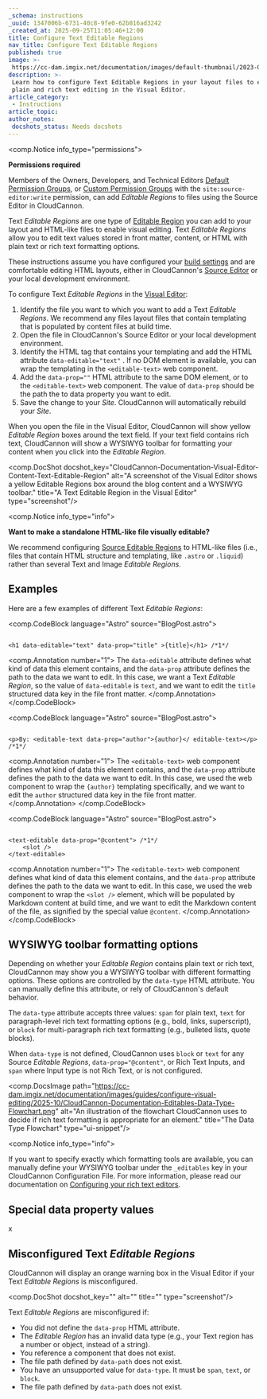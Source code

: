 ```yaml
---
_schema: instructions
_uuid: 1347006b-6731-40c8-9fe0-62b816ad3242
_created_at: 2025-09-25T11:05:46+12:00
title: Configure Text Editable Regions
nav_title: Configure Text Editable Regions
published: true
image: >-
 https://cc-dam.imgix.net/documentation/images/default-thumbnail/2023-Q4/CloudCannon-Documentation-Thumbnail.png
description: >-
 Learn how to configure Text Editable Regions in your layout files to enable
 plain and rich text editing in the Visual Editor.
article_category:
 - Instructions
article_topic:
author_notes:
 docshots_status: Needs docshots
---
```

<comp.Notice info_type="permissions">
  <p><strong>Permissions required</strong></p><p>Members of the Owners, Developers, and Technical Editors <a href="/documentation/articles/what-are-default-permission-groups/">Default Permission Groups</a>, or <a href="/documentation/articles/what-are-custom-permission-groups/">Custom Permission Groups</a> with the <code>site:source-editor:write</code> permission, can add <em>Editable Regions</em> to files using the Source Editor in CloudCannon.</p>
</comp.Notice>

Text *Editable Regions* are one type of [Editable Region](/documentation/articles/what-are-editable-regions/) you can add to your layout and HTML-like files to enable visual editing. Text *Editable Regions* allow you to edit text values stored in front matter, content, or HTML with plain text or rich text formatting options.

These instructions assume you have configured your [build settings](/documentation/articles/configure-your-first-build/) and are comfortable editing HTML layouts, either in CloudCannon's [Source Editor](/documentation/articles/the-source-editor/) or your local development environment.

To configure Text *Editable Regions* in the [Visual Editor](/documentation/articles/the-visual-editor/):

1. Identify the file you want to which you want to add a Text *Editable Regions*. We recommend any files layout files that contain templating that is populated by content files at build time.
2. Open the file in CloudCannon's Source Editor or your local development environment.
3. Identify the HTML tag that contains your templating and add the HTML attribute `data-editable="text"` . If no DOM element is available, you can wrap the templating in the `<editable-text>` web component.
4. Add the `data-prop=""` HTML attribute to the same DOM element, or to the `<editable-text>` web component. The value of `data-prop` should be the path the to data property you want to edit.
5. Save the change to your *Site*. CloudCannon will automatically rebuild your *Site*.

When you open the file in the Visual Editor, CloudCannon will show yellow *Editable Region* boxes around the text field. If your text field contains rich text, CloudCannon will show a WYSIWYG toolbar for formatting your content when you click into the *Editable Region*.

<comp.DocShot docshot_key="CloudCannon-Documentation-Visual-Editor-Content-Text-Editable-Region" alt="A screenshot of the Visual Editor shows a yellow Editable Regions box around the blog content and a WYSIWYG toolbar." title="A Text Editable Region in the Visual Editor" type="screenshot"/>

<comp.Notice info_type="info">
  <p><strong>Want to make a standalone HTML-like file visually editable?</strong></p><p>We recommend configuring <a href="/documentation/articles/configure-source-editable-regions/">Source Editable Regions</a> to HTML-like files (i.e., files that contain HTML structure and templating, like <code>.astro</code> or <code>.liquid</code>) rather than several Text and Image <em>Editable Regions</em>.</p>
</comp.Notice>

## Examples

Here are a few examples of different Text *Editable Regions*:

<comp.CodeBlock language="Astro" source="BlogPost.astro">
``````````

<h1 data-editable="text" data-prop="title" >{title}</h1> /*1*/

``````````
<comp.Annotation number="1">
  The `data-editable` attribute defines what kind of data this element contains, and the `data-prop` attribute defines the path to the data we want to edit. In this case, we want a Text *Editable Region*, so the value of `data-editable` is `text`, and we want to edit the `title` structured data key in the file front matter.
</comp.Annotation>
</comp.CodeBlock>

<comp.CodeBlock language="Astro" source="BlogPost.astro">
``````````

<p>By: <editable-text data-prop="author">{author}</ editable-text></p> /*1*/

``````````
<comp.Annotation number="1">
  The `<editable-text>` web component defines what kind of data this element contains, and the `data-prop` attribute defines the path to the data we want to edit. In this case, we used the web component to wrap the `{author}` templating specifically, and we want to edit the `author` structured data key in the file front matter.
</comp.Annotation>
</comp.CodeBlock>

<comp.CodeBlock language="Astro" source="BlogPost.astro">
``````````

<text-editable data-prop="@content"> /*1*/
    <slot />
</text-editable>

``````````
<comp.Annotation number="1">
  The `<editable-text>` web component defines what kind of data this element contains, and the `data-prop` attribute defines the path to the data we want to edit. In this case, we used the web component to wrap the `<slot />` element, which will be populated by Markdown content at build time, and we want to edit the Markdown content of the file, as signified by the special value `@content`.
</comp.Annotation>
</comp.CodeBlock>

## WYSIWYG toolbar formatting options

Depending on whether your *Editable Region* contains plain text or rich text, CloudCannon may show you a WYSIWYG toolbar with different formatting options. These options are controlled by the `data-type` HTML attribute. You can manually define this attribute, or rely of CloudCannon's default behavior.

The `data-type` attribute accepts three values: `span` for plain text, `text` for paragraph-level rich text formatting options (e.g., bold, links, superscript), or `block` for multi-paragraph rich text formatting (e.g., bulleted lists, quote blocks).

When `data-type` is not defined, CloudCannon uses `block` or `text` for any Source *Editable Regions*, `data-prop="@content"`, or Rich Text Inputs, and `span` where Input type is not Rich Text, or is not configured.

<comp.DocsImage path="https://cc-dam.imgix.net/documentation/images/guides/configure-visual-editing/2025-10/CloudCannon-Documentation-Editables-Data-Type-Flowchart.png" alt="An illustration of the flowchart CloudCannon uses to decide if rich text formatting is appropriate for an element." title="The Data Type Flowchart" type="ui-snippet"/>

<comp.Notice info_type="info">
  <p>If you want to specify exactly which formatting tools are available, you can manually define your WYSIWYG toolbar under the <code>_editables</code> key in your CloudCannon Configuration File. For more information, please read our documentation on <a href="/documentation/articles/configure-your-rich-text-editors/#editable-regions">Configuring your rich text editors</a>.</p>
</comp.Notice>

## Special data property values

x

## Misconfigured Text *Editable Regions*

CloudCannon will display an orange warning box in the Visual Editor if your Text *Editable Regions* is misconfigured.

<comp.DocShot docshot_key="" alt="" title="" type="screenshot"/>

Text *Editable Regions* are misconfigured if:

* You did not define the `data-prop` HTML attribute.
* The *Editable Region* has an invalid data type (e.g., your Text region has a number or object, instead of a string).
* You reference a component that does not exist.
* The file path defined by `data-path` does not exist.
* You have an unsupported value for `data-type`. It must be `span`, `text`, or `block`.
* The file path defined by `data-path` does not exist.